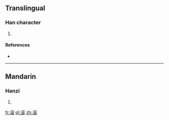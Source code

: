 ==Translingual==

===Han character===
{{Han char|rn=85|rad=水|as=08|sn=11|four=34160|canj=ETW,XETW|ids=⿰氵苗}}

# {{defn|Han|sort=水08}}

====References====
* {{Han ref|kx=0635.110|dkj=17789|hdz=31668.040|uh=6E35|ud=28213|bh=DA55|bd=55893}}

----

==Mandarin==

===Hanzi===
{{cmn-hanzi|pin=[[liú]] ([[liu2]]), [[máo]] ([[mao2]])|wg=liu<sup>2</sup>, mao<sup>2</sup>}}

# {{defn|lang=cmn|sort=水08}}

[[fr:渵]]
[[pl:渵]]
[[zh:渵]]